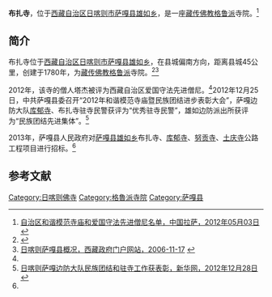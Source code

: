 {{Infobox Tibetan Buddhist monastery
|name =布扎寺
|image =
|image size = 250px
|alt = 
|caption = 
|t=
|w=
|to = 
|ipa={{IPA|}}
|z=
|thdl=
|e=
|tc=布扎寺
|s=布扎寺
|p=
|m=
|k=
|pushpin_map = 
|latd =  | latm =  | lats =  | latNS = 
|longd=  | longm= | longs =| longEW = 
|iso_region = 
|map_caption = 
|mapsize = 
|location_country = 中国
|location = {{CHN}}[[西藏自治区|西藏自治区]][[日喀则市|日喀则市]][[萨嘎县|萨嘎县]]
|coordinates_display =
|founded_by = 
|date_founded =
|date_renovated =
|sect = [[格鲁派|格鲁派]]
|mather =
|children =
|dedicated_to = 
|tulku =
|head_lama = 
|head_mgh =
|no._of_monks = 
|architecture = 
|festivals =
|footnotes = 
}}
'''布扎寺'''，位于[[西藏自治区|西藏自治区]][[日喀则市|日喀则市]][[萨嘎县|萨嘎县]][[雄如乡|雄如乡]]，是一座[[藏传佛教|藏传佛教]][[格鲁派|格鲁派]]寺院。<ref name=mingdan>[http://www.lasa.gov.cn/Item/38763.aspx 自治区和谐模范寺庙和爱国守法先进僧尼名单，中国拉萨，2012年05月03日] {{webarchive|url=https://web.archive.org/web/20130928220630/http://www.lasa.gov.cn/Item/38763.aspx |date=2013年09月28日 }}</ref>

==简介==
布扎寺位于[[西藏自治区|西藏自治区]][[日喀则市|日喀则市]][[萨嘎县|萨嘎县]][[雄如乡|雄如乡]]，在县城偏南方向，距离县城45公里，创建于1780年，为[[藏传佛教|藏传佛教]][[格鲁派|格鲁派]]寺院。<ref name=zhaobiao>{{Cite web |url=http://www.chinabidding.com/zbzx-detail-218706800.html |title=萨嘎县雄如乡布扎寺等4座寺庙公路工程项目，中国国际招标网，2013-04-10 |access-date=2013-08-20 |archive-date=2016-03-04 |archive-url=https://web.archive.org/web/20160304195535/http://www.chinabidding.com/zbzx-detail-218706800.html |dead-url=no }}</ref><ref name=menhu>[http://www.xizang.gov.cn/rkmz/51874.jhtml 日喀则萨嘎县概况，西藏政府门户网站，2006-11-17] {{webarchive|url=https://web.archive.org/web/20130216101351/http://www.xizang.gov.cn/rkmz/51874.jhtml |date=2013-02-16 }}</ref>

2012年，该寺的僧人塔杰被评为西藏自治区爱国守法先进僧尼。<ref name=mingdan/>2012年12月25日，中共萨嘎县委召开“2012年和谐模范寺庙暨民族团结进步表彰大会”，萨嘎边防大队[[库郁寺|库郁寺]]、布扎寺驻寺民警获评为“优秀驻寺民警”，雄如边防派出所获评为“民族团结先进集体”。<ref>[http://tibet.news.cn/xzwq/xzbf/bfxw/2012-12/28/c_132069657.htm 日喀则萨嘎边防大队民族团结和驻寺工作获表彰，新华网，2012年12月28日 ]{{dead link|date=2017年12月 |bot=InternetArchiveBot |fix-attempted=yes }}</ref>

2013年，萨嘎县人民政府对[[萨嘎县|萨嘎县]][[雄如乡|雄如乡]]布扎寺、[[库郁寺|库郁寺]]、[[努贡寺|努贡寺]]、[[土庆寺|土庆寺]]公路工程项目进行招标。<ref name=zhaobiao/>

==参考文献==
{{reflist}}

{{日喀则地标}}
[[Category:日喀则佛寺|Category:日喀则佛寺]]
[[Category:格魯派寺院|Category:格魯派寺院]]
[[Category:萨嘎县|Category:萨嘎县]]